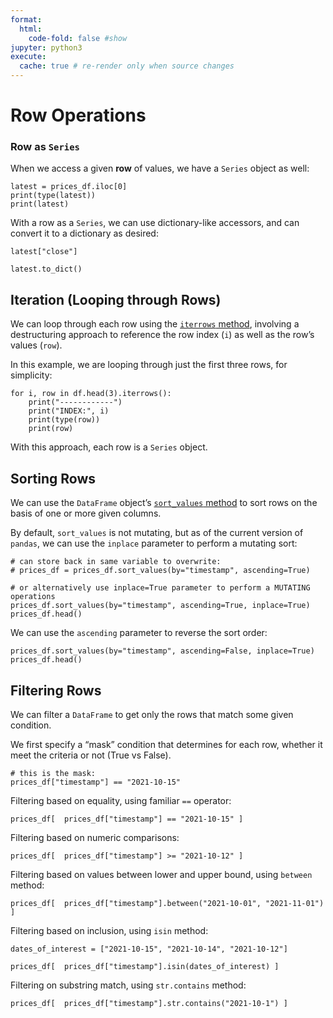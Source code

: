 ```yaml
---
format:
  html:
    code-fold: false #show
jupyter: python3
execute:
  cache: true # re-render only when source changes
---
```


# Row Operations





### Row as `Series`

When we access a given **row** of values, we have a `Series` object as well:

```
latest = prices_df.iloc[0]
print(type(latest))
print(latest)
```

With a row as a `Series`, we can use dictionary-like accessors, and can convert it to a dictionary as desired:

```
latest["close"]
```

```
latest.to_dict()
```



## Iteration (Looping through Rows)

We can loop through each row using the [`iterrows` method](https://pandas.pydata.org/docs/reference/api/pandas.DataFrame.iterrows.html), involving a destructuring approach to reference the row index (`i`) as well as the row's values (`row`).

In this example, we are looping through just the first three rows, for simplicity:


```
for i, row in df.head(3).iterrows():
    print("------------")
    print("INDEX:", i)
    print(type(row))
    print(row)
```

With this approach, each row is a `Series` object.

## Sorting Rows

We can use the `DataFrame` object's [`sort_values` method](https://pandas.pydata.org/docs/reference/api/pandas.DataFrame.sort_values.html
 ) to sort rows on the basis of one or more given columns.

By default, `sort_values` is not mutating, but as of the current version of `pandas`, we can use the `inplace` parameter to perform a mutating sort:


```
# can store back in same variable to overwrite:
# prices_df = prices_df.sort_values(by="timestamp", ascending=True)

# or alternatively use inplace=True parameter to perform a MUTATING operations
prices_df.sort_values(by="timestamp", ascending=True, inplace=True)
prices_df.head()
```

We can use the `ascending` parameter to reverse the sort order:

```
prices_df.sort_values(by="timestamp", ascending=False, inplace=True)
prices_df.head()
```


## Filtering Rows

We can filter a `DataFrame` to get only the rows that match some given condition.

We first specify a "mask" condition that determines for each row, whether it meet the criteria or not (True vs False).

```
# this is the mask:
prices_df["timestamp"] == "2021-10-15"
```

Filtering based on equality, using familiar `==` operator:

```
prices_df[  prices_df["timestamp"] == "2021-10-15" ]
```

Filtering based on numeric comparisons:

```
prices_df[  prices_df["timestamp"] >= "2021-10-12" ]
```

Filtering based on values between lower and upper bound, using `between` method:

```
prices_df[  prices_df["timestamp"].between("2021-10-01", "2021-11-01") ]
```


Filtering based on inclusion, using `isin` method:

```
dates_of_interest = ["2021-10-15", "2021-10-14", "2021-10-12"]

prices_df[  prices_df["timestamp"].isin(dates_of_interest) ]
```

Filtering on substring match, using `str.contains` method:

```
prices_df[  prices_df["timestamp"].str.contains("2021-10-1") ]
```
